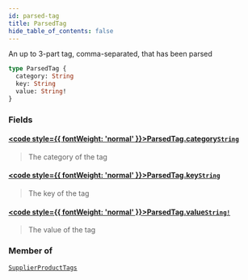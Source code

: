 ```yaml
---
id: parsed-tag
title: ParsedTag
hide_table_of_contents: false
---
```








An up to 3-part tag, comma-separated, that has been parsed

```graphql
type ParsedTag {
  category: String
  key: String
  value: String!
}
```


### Fields

#### [<code style={{ fontWeight: 'normal' }}>ParsedTag.<b>category</b></code>](#)<Bullet />[`String`](/supply/api/graphql-admin/reference/scalars/string) <Badge class="secondary" text="scalar"/>
> The category of the tag
> 

#### [<code style={{ fontWeight: 'normal' }}>ParsedTag.<b>key</b></code>](#)<Bullet />[`String`](/supply/api/graphql-admin/reference/scalars/string) <Badge class="secondary" text="scalar"/>
> The key of the tag
> 

#### [<code style={{ fontWeight: 'normal' }}>ParsedTag.<b>value</b></code>](#)<Bullet />[`String!`](/supply/api/graphql-admin/reference/scalars/string) <Badge class="secondary" text="non-null"/> <Badge class="secondary" text="scalar"/>
> The value of the tag
> 



### Member of

[`SupplierProductTags`](/supply/api/graphql-admin/reference/objects/supplier-product-tags)  <Badge class="secondary" text="object"/>



